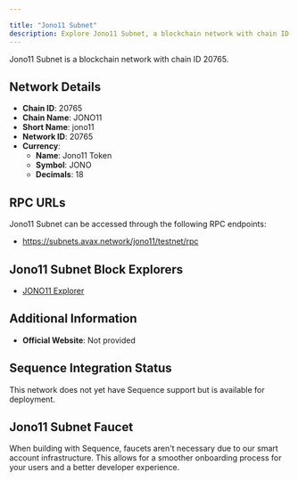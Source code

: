```yaml
---

title: "Jono11 Subnet"
description: Explore Jono11 Subnet, a blockchain network with chain ID 20765. Learn about its native currency, Jono11 Token, and how to interact with the network.
---
```




Jono11 Subnet is a blockchain network with chain ID 20765.

## Network Details

- **Chain ID**: 20765
- **Chain Name**: JONO11
- **Short Name**: jono11
- **Network ID**: 20765
- **Currency**: 
  - **Name**: Jono11 Token
  - **Symbol**: JONO
  - **Decimals**: 18

## RPC URLs

Jono11 Subnet can be accessed through the following RPC endpoints:

- https://subnets.avax.network/jono11/testnet/rpc

## Jono11 Subnet Block Explorers

- [JONO11 Explorer](https://subnets-test.avax.network/jono11)

## Additional Information

- **Official Website**: Not provided

## Sequence Integration Status

This network does not yet have Sequence support but is available for deployment.

## Jono11 Subnet Faucet

When building with Sequence, faucets aren't necessary due to our smart account infrastructure. This allows for a smoother onboarding process for your users and a better developer experience.
